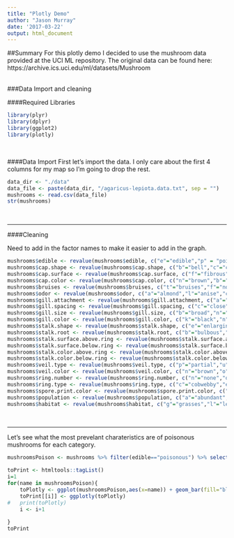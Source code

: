 ```yaml
---
title: "Plotly Demo"
author: "Jason Murray"
date: '2017-03-22'
output: html_document
---
```



##Summary
For this plotly demo I decided to use the mushroom data provided at the UCI ML repository.  The original data can be found here:
https://archive.ics.uci.edu/ml/datasets/Mushroom
<br>
<br>


###Data Import and cleaning

####Required Libraries
```r
library(plyr)
library(dplyr)
library(ggplot2)
library(plotly)
```
<br>

####Data Import
First let's import the data.  I only care about the first 4 columns for my map so I'm going to drop the rest.
```r
data_dir <- "./data"
data_file <- paste(data_dir, "/agaricus-lepiota.data.txt", sep = "")
mushrooms <- read.csv(data_file)
str(mushrooms)
```
<br>

***

####Cleaning

Need to add in the factor names to make it easier to add in the graph.

```r
mushrooms$edible <- revalue(mushrooms$edible, c("e"="edible","p" = "poisonous"))
mushrooms$cap.shape <- revalue(mushrooms$cap.shape, c("b"="bell","c"="conical","x"="convex","f"="flat","k"="knobbed","s"="sunken"))
mushrooms$cap.surface <- revalue(mushrooms$cap.surface, c("f"="fibrous","g"="grooves","y"="scaly","s"="smooth"))
mushrooms$cap.color <- revalue(mushrooms$cap.color, c("n"="brown","b"="buff","c"="cinnamon","g"="gray","r"="green","p"="pink","u"="purple","e"="red","w"="white","y"="yellow"))
mushrooms$bruises <- revalue(mushrooms$bruises, c("t"="bruises","f"="no"))
mushrooms$odor <- revalue(mushrooms$odor, c("a"="almond","l"="anise","c"="creosote","y"="fishy","f"="foul","m"="musty","n"="none","p"="pungent","s"="spicy"))
mushrooms$gill.attachment <- revalue(mushrooms$gill.attachment, c("a"="attached","d"="descending","f"="free","n"="notched"))
mushrooms$gill.spacing <- revalue(mushrooms$gill.spacing, c("c"="close","w"="crowded","d"="distant"))
mushrooms$gill.size <- revalue(mushrooms$gill.size, c("b"="broad","n"="narrow"))
mushrooms$gill.color <- revalue(mushrooms$gill.color, c("k"="black","n"="brown","b"="buff","h"="chocolate","g"="gray","r"="green","o"="orange","p"="pink","u"="purple","e"="red","w"="white","y"="yellow"))
mushrooms$stalk.shape <- revalue(mushrooms$stalk.shape, c("e"="enlarging","t"="tapering"))
mushrooms$stalk.root <- revalue(mushrooms$stalk.root, c("b"="bulbous","c"="club","u"="cup","e"="equal","z"="rhizomorphs","r"="rooted","?"="missing"))
mushrooms$stalk.surface.above.ring <- revalue(mushrooms$stalk.surface.above.ring, c("f"="fibrous","y"="scaly","k"="silky","s"="smooth"))
mushrooms$stalk.surface.below.ring <- revalue(mushrooms$stalk.surface.below.ring, c("f"="fibrous","y"="scaly","k"="silky","s"="smooth"))
mushrooms$stalk.color.above.ring <- revalue(mushrooms$stalk.color.above.ring, c("n"="brown","b"="buff","c"="cinnamon","g"="gray","o"="orange","p"="pink","e"="red","w"="white","y"="yellow"))
mushrooms$stalk.color.below.ring <- revalue(mushrooms$stalk.color.below.ring, c("n"="brown","b"="buff","c"="cinnamon","g"="gray","o"="orange","p"="pink","e"="red","w"="white","y"="yellow"))
mushrooms$veil.type <- revalue(mushrooms$veil.type, c("p"="partial","u"="universal"))
mushrooms$veil.color <- revalue(mushrooms$veil.color, c("n"="brown","o"="orange","w"="white","y"="yellow"))
mushrooms$ring.number <- revalue(mushrooms$ring.number, c("n"="none","o"="one","t"="two"))
mushrooms$ring.type <- revalue(mushrooms$ring.type, c("c"="cobwebby","e"="evanescent","f"="flaring","l"="large","n"="none","p"="pendant","s"="sheathing","z"="zone"))
mushrooms$spore.print.color <- revalue(mushrooms$spore.print.color, c("k"="black","n"="brown","b"="buff","h"="chocolate","r"="green","o"="orange","u"="purple","w"="white","y"="yellow"))
mushrooms$population <- revalue(mushrooms$population, c("a"="abundant","c"="clustered","n"="numerous","s"="scattered","v"="several","y"="solitary"))
mushrooms$habitat <- revalue(mushrooms$habitat, c("g"="grasses","l"="leaves","m"="meadows","p"="paths","u"="urban","w"="waste","d"="woods"))

```
<br>

***

Let's see what the most prevelant charateristics are of poisonous mushrooms for each category.

```r
mushroomsPoison <- mushrooms %>% filter(edible=="poisonous") %>% select(-edible)

toPrint <- htmltools::tagList()
i=1
for(name in mushroomsPoison){
	toPlotly <- ggplot(mushroomsPoison,aes(x=name)) + geom_bar(fill="blue") + labs(title=names(mushroomsPoison[i]), x="")
	toPrint[[i]] <- ggplotly(toPlotly)
#	print(toPlotly)
	i <- i+1
	
}
toPrint

```

